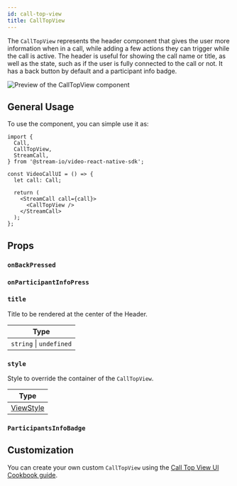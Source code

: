 ```yaml
---
id: call-top-view
title: CallTopView
---
```



The `CallTopView` represents the header component that gives the user more information when in a call, while adding a few actions they can trigger while the call is active. The header is useful for showing the call name or title, as well as the state, such as if the user is fully connected to the call or not.
It has a back button by default and a participant info badge.

![Preview of the CallTopView component](../../assets/04-ui-components/call/call-top-view/call-top-view.png)

## General Usage

To use the component, you can simple use it as:

```tsx {12}
import {
  Call,
  CallTopView,
  StreamCall,
} from '@stream-io/video-react-native-sdk';

const VideoCallUI = () => {
  let call: Call;

  return (
    <StreamCall call={call}>
      <CallTopView />
    </StreamCall>
  );
};
```

## Props

### `onBackPressed`

<OnBackPressed />

### `onParticipantInfoPress`

<OnParticipantInfoPress />

### `title`

Title to be rendered at the center of the Header.

| Type                    |
| ----------------------- |
| `string` \| `undefined` |

### `style`

Style to override the container of the `CallTopView`.

| Type                                                       |
| ---------------------------------------------------------- |
| [ViewStyle](https://reactnative.dev/docs/view-style-props) |

### `ParticipantsInfoBadge`

<ParticipantsInfoBadge />

## Customization

You can create your own custom `CallTopView` using the [Call Top View UI Cookbook guide](../../../ui-cookbook/replacing-call-top-view/).
